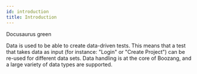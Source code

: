 ```yaml
---
id: introduction
title: Introduction
---
```



<YouTubeEmbed embedId="eumv5m0rmOI">Docusaurus green</YouTubeEmbed>

Data is used to be able to create data-driven tests. This means that a test that takes data as input (for instance: "Login" or "Create Project") can be re-used for different data sets. Data handling is at the core of Boozang, and a large variety of data types are supported. 
